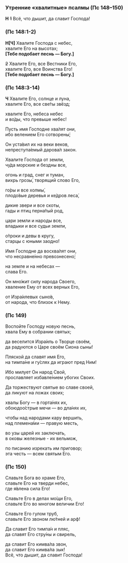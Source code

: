 <span id="utrenniePsalmi" />

### Утренние «хвалитные» псалмы (Пс 148–150)

**Н** ~~1~~ Всё, что дышит, да славит Господа!

### (Пс 148:1-2)

**Н[Ч]** Хвалите Господа с небес,  
хвалите Его на высотах;  
**[**Тебе подобает песнь — Богу.**]**

~~2~~ Хвалите Его, все Вестники Его,  
хвалите Его, все Воинства Его!  
**[**Тебе подобает песнь — Богу.**]**

### (Пс 148:3-14)

**Ч** Хвалите Его, солнце и луна,  
хвалите Его, все све́ты звёзд;

хвалите Его, небеса небес  
и во́ды, что превыше небес!

Пусть имя Господне хва́лят они,  
ибо велением Его сотворены́;

Он уста́вил их на веки веков,  
непреступа́емый дарова́л закон.

Хвалите Господа от земли,  
чу́да морские и бездны все,

огонь и град, снег и туман,  
вихрь грозы́, творящий слово Его,

го́ры и все холмы́,  
плодо́вые деревья и ке́дров леса́,

дикие звери и все скоты,  
гады и птиц перна́тый род,

цари земли и народы все,  
владыки и все судьи земли,

о́троки и девы в кругу,  
старцы с юными заодно́!

Имя Господне да восхва́лят они,  
что несравне́нно превознесено́;

на земле и на небесах —  
слава Его.

Он мно́жит силу народа Своего,  
хваление Ему от всех верных Его,

от Изра́илевых сыно́в,  
от народа, что близок к Нему.

### (Пс 149)

Воспойте Господу новую песнь,  
хвала Ему в собрании святых;

да веселится Изра́иль о Творце своём,  
да радуются о Царе своём Сиона сыны!

Пляской да славят имя Его,  
на тимпа́не и гу́слях да играют пред Ним!

Ибо милует Он народ Свой,  
прославляет избавле́нием убогих Своих.

Да торжествуют святые во славе своей,  
да ликуют на ложах своих;

хвалы Богу — в горта́нях их,  
обоюдоо́стрые мечи — во дла́нях их,

чтобы над народами кару вершить,  
над племена́ми — правую месть,

во узы царей их заключать,  
в оковы железные - их вельмож,

по писанию изрекать им приговор;  
эта честь — всем святым Его.

### (Пс 150)

Славьте Бога во храме Его,  
славьте Его на тверди небес,  
где я́влена сила Его!

Славьте Его в делах мо́щи Его,  
славьте Его во многом величии Его!

Славьте Его гулом труб,  
славьте Его звоном лю́тней и арф!

Да славит Его тимпа́н и пляс,  
 да славят Его стру́ны и свирель,

да славит Его кимва́ла звон,  
да славит Его кимва́ла зык!  
Всё, что дышит, да славит Господа!
